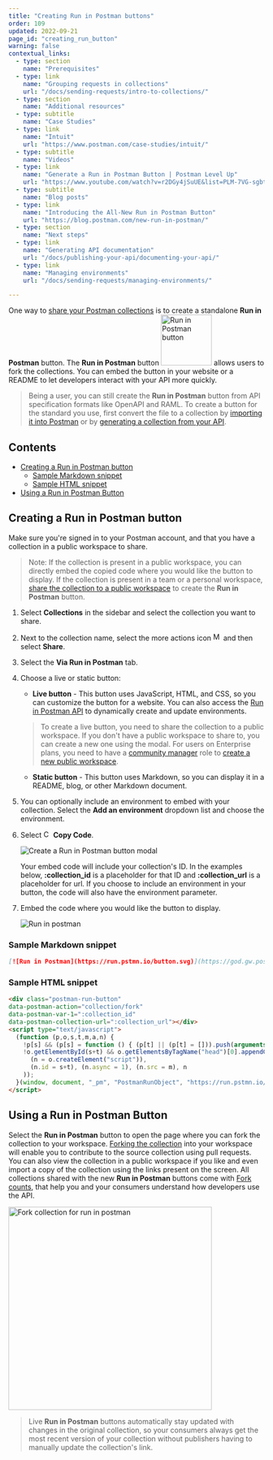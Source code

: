 ```yaml
---
title: "Creating Run in Postman buttons"
order: 109
updated: 2022-09-21
page_id: "creating_run_button"
warning: false
contextual_links:
  - type: section
    name: "Prerequisites"
  - type: link
    name: "Grouping requests in collections"
    url: "/docs/sending-requests/intro-to-collections/"
  - type: section
    name: "Additional resources"
  - type: subtitle
    name: "Case Studies"
  - type: link
    name: "Intuit"
    url: "https://www.postman.com/case-studies/intuit/"
  - type: subtitle
    name: "Videos"
  - type: link
    name: "Generate a Run in Postman Button | Postman Level Up"
    url: "https://www.youtube.com/watch?v=r2DGy4jSuUE&list=PLM-7VG-sgbtC5tNXxd28cmePSa9BYwqeU&index=8"
  - type: subtitle
    name: "Blog posts"
  - type: link
    name: "Introducing the All-New Run in Postman Button"
    url: "https://blog.postman.com/new-run-in-postman/"
  - type: section
    name: "Next steps"
  - type: link
    name: "Generating API documentation"
    url: "/docs/publishing-your-api/documenting-your-api/"
  - type: link
    name: "Managing environments"
    url: "/docs/sending-requests/managing-environments/"

---
```


One way to [share your Postman collections](/docs/collaborating-in-postman/sharing/) is to create a standalone **Run in Postman** button. The **Run in Postman** button <img alt="Run in Postman button" src="https://assets.postman.com/postman-docs/run-in-postman-button-icon.jpg#icon" width="100px"/> allows users to fork the collections. You can embed the button in your website or a README to let developers interact with your API more quickly.

> Being a user, you can still create the **Run in Postman** button from API specification formats like OpenAPI and RAML. To create a button for the standard you use, first convert the file to a collection by [importing it into Postman](/docs/getting-started/importing-and-exporting-data/) or by [generating a collection from your API](/docs/designing-and-developing-your-api/developing-an-api/adding-api-elements/#generating-a-collection).

## Contents

* [Creating a Run in Postman button](#creating-a-run-in-postman-button)
    * [Sample Markdown snippet](#sample-markdown-snippet)
    * [Sample HTML snippet](#sample-html-snippet)
* [Using a Run in Postman Button](#using-a-run-in-postman-button)

## Creating a Run in Postman button

Make sure you're signed in to your Postman account, and that you have a collection in a public workspace to share.

> Note: If the collection is present in a public workspace, you can directly embed the copied code where you would like the button to display. If the collection is present in a team or a personal workspace, [share the collection to a public workspace](/docs/collaborating-in-postman/using-workspaces/managing-workspaces/#changing-workspace-visibility) to create the **Run in Postman** button.

1. Select **Collections** in the sidebar and select the collection you want to share.
1. Next to the collection name, select the more actions icon <img alt="More actions icon" src="https://assets.postman.com/postman-docs/icon-more-actions-v9.jpg#icon" width="16px"/> and then select **Share**.

1. Select the **Via Run in Postman** tab.
1. Choose a live or static button:

    * **Live button** - This button uses JavaScript, HTML, and CSS, so you can customize the button for a website. You can also access the [Run in Postman API](/docs/publishing-your-api/run-in-postman/run-button-API/) to dynamically create and update environments.
    > To create a live button, you need to share the collection to a public workspace. If you don't have a public workspace to share to, you can create a new one using the modal. For users on Enterprise plans, you need to have a [community manager](/docs/collaborating-in-postman/roles-and-permissions/#team-roles) role to [create a new public workspace](/docs/collaborating-in-postman/using-workspaces/public-workspaces/).
    * **Static button** - This button uses Markdown, so you can display it in a README, blog, or other Markdown document.

1. You can optionally include an environment to embed with your collection. Select the **Add an environment** dropdown list and choose the environment.
1. Select <img alt="Copy icon" src="https://assets.postman.com/postman-docs/icon-copy-v9.jpg#icon" width="15px"/> **Copy Code**.

    ![Create a Run in Postman button modal](https://assets.postman.com/postman-docs/v10/share-collection-run-in-postman-v10-2.jpg)

    Your embed code will include your collection's ID. In the examples below, **:collection_id** is a placeholder for that ID and **:collection_url** is a placeholder for url. If you choose to include an environment in your button, the code will also have the environment parameter.

1. Embed the code where you would like the button to display.

    ![Run in postman](https://assets.postman.com/postman-docs/v10/run-in-postman-button-v10-b.gif)

### Sample Markdown snippet

```markdown
[![Run in Postman](https://run.pstmn.io/button.svg)](https://god.gw.postman.com/run-collection/:collection_id)
```

### Sample HTML snippet

```html
<div class="postman-run-button"
data-postman-action="collection/fork"
data-postman-var-1=":collection_id"
data-postman-collection-url=":collection_url"></div>
<script type="text/javascript">
  (function (p,o,s,t,m,a,n) {
    !p[s] && (p[s] = function () { (p[t] || (p[t] = [])).push(arguments); });
    !o.getElementById(s+t) && o.getElementsByTagName("head")[0].appendChild((
      (n = o.createElement("script")),
      (n.id = s+t), (n.async = 1), (n.src = m), n
    ));
  }(window, document, "_pm", "PostmanRunObject", "https://run.pstmn.io/button.js"));
</script>
```

## Using a Run in Postman Button

Select the **Run in Postman** button to open the page where you can fork the collection to your workspace. [Forking the collection](/docs/collaborating-in-postman/using-version-control/forking-entities/) into your workspace will enable you to contribute to the source collection using pull requests. You can also view the collection in a public workspace if you like and even import a copy of the collection using the links present on the screen. All collections shared with the new **Run in Postman** buttons come with [Fork counts](/docs/collaborating-in-postman/using-version-control/forking-entities/#viewing-fork-information), that help you and your consumers understand how developers use the API.

<img alt="Fork collection for run in postman" src="https://assets.postman.com/postman-docs/fork-collection-for-run-in-postman.jpg" height="400px"/>

> Live **Run in Postman** buttons automatically stay updated with changes in the original collection, so your consumers always get the most recent version of your collection without publishers having to manually update the collection's link.
